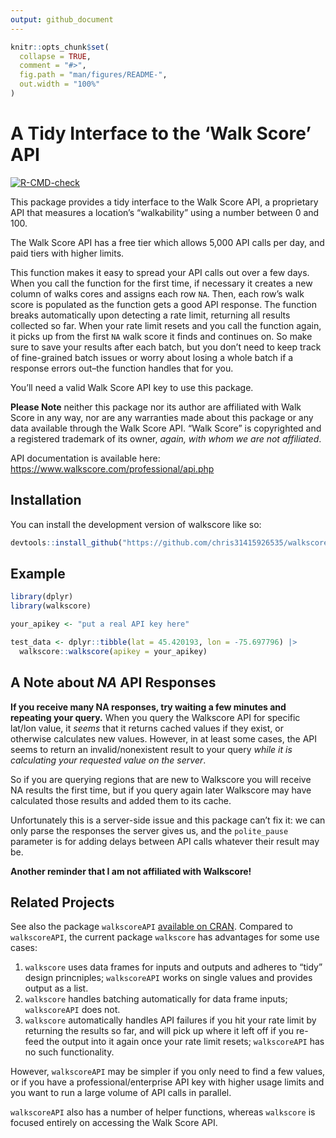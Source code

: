 ```yaml
---
output: github_document
---
```


<!-- README.md is generated from README.Rmd. Please edit that file -->

```r
knitr::opts_chunk$set(
  collapse = TRUE,
  comment = "#>",
  fig.path = "man/figures/README-",
  out.width = "100%"
)
```

#  A Tidy Interface to the 'Walk Score' API

<!-- badges: start -->

[![R-CMD-check](https://github.com/chris31415926535/walkscore/actions/workflows/R-CMD-check.yaml/badge.svg)](https://github.com/chris31415926535/walkscore/actions/workflows/R-CMD-check.yaml)
<!-- badges: end -->

 This package provides a tidy interface to the Walk Score API, a proprietary
 API that measures a location's "walkability" using a number between 0 and 100.

 The Walk Score API has a free tier which allows 5,000 API calls per day, and
 paid tiers with higher limits.

 This function makes it easy to spread your API calls out over a few days. When
 you call the function for the first time, if necessary it creates a new column
 of walks cores and assigns each row `NA`. Then, each row's walk score is populated
 as the function gets a good API response. The function breaks automatically
 upon detecting a rate limit, returning all results collected so far. When your
 rate limit resets and you call the function again, it picks up from the first
 `NA` walk score it finds and continues on. So make sure to save your results
 after each batch, but you don't need to keep track of fine-grained batch issues
 or worry about losing a whole batch if a response errors out--the function
 handles that for you.

 You'll need a valid Walk Score API key to use this package.

 **Please Note** neither this package nor its author are affiliated with Walk
 Score in any way, nor are any warranties made about this package or any data
 available through the Walk Score API. "Walk Score" is copyrighted and a
 registered trademark of its owner, *again, with whom we are not affiliated*.

 API documentation is available here: [https://www.walkscore.com/professional/api.php](https://www.walkscore.com/professional/api.php)


## Installation

You can install the development version of walkscore like so:

``` r
devtools::install_github("https://github.com/chris31415926535/walkscore")
```

## Example

```r

library(dplyr)
library(walkscore)

your_apikey <- "put a real API key here"

test_data <- dplyr::tibble(lat = 45.420193, lon = -75.697796) |>
  walkscore::walkscore(apikey = your_apikey)


```


## A Note about *NA* API Responses

**If you receive many NA responses, try waiting a few minutes and repeating your
query.** When you query the Walkscore API for specific lat/lon value, it *seems* 
that it returns cached values if they exist, or otherwise calculates new values. 
However, in at least some cases, the API seems to return an invalid/nonexistent 
result to your query *while it is calculating your requested value on the server*.

So if you are querying regions that are new to Walkscore you will receive NA
results the first time, but if you query again later Walkscore may have calculated
those results and added them to its cache.

Unfortunately this is a server-side issue and this package can't fix it: we can
only parse the responses the server gives us, and the `polite_pause` parameter 
is for adding delays between API calls whatever their result may be.

**Another reminder that I am not affiliated with Walkscore!** 

## Related Projects

See also the package `walkscoreAPI` [available on CRAN](https://cran.r-project.org/package=walkscoreAPI). Compared to `walkscoreAPI`, the current package `walkscore` has advantages for some use cases:

1. `walkscore` uses data frames for inputs and outputs and adheres to "tidy" design princniples; `walkscoreAPI` works on single values and provides output as a list.
1. `walkscore` handles batching automatically for data frame inputs; `walkscoreAPI` does not.
1. `walkscore` automatically handles API failures if you hit your rate limit by returning the results so far, and will pick up where it left off if you re-feed the output into it again once your rate limit resets; `walkscoreAPI` has no such functionality.

However, `walkscoreAPI` may be simpler if you only need to find a few values, or if you have a professional/enterprise API key with higher usage limits and you want to run a large volume of API calls in parallel.

`walkscoreAPI` also has a number of helper functions, whereas `walkscore` is focused entirely on accessing the Walk Score API.
